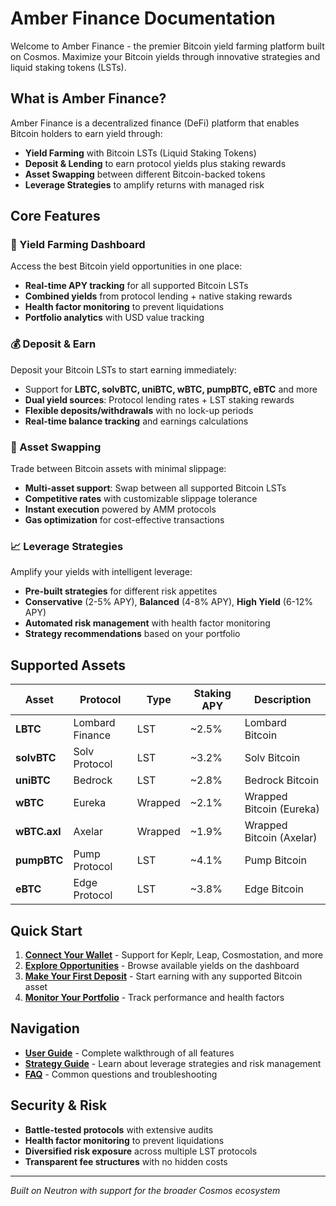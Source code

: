 # Amber Finance Documentation

Welcome to Amber Finance - the premier Bitcoin yield farming platform built on Cosmos. Maximize your Bitcoin yields through innovative strategies and liquid staking tokens (LSTs).

## What is Amber Finance?

Amber Finance is a decentralized finance (DeFi) platform that enables Bitcoin holders to earn yield through:

- **Yield Farming** with Bitcoin LSTs (Liquid Staking Tokens)
- **Deposit & Lending** to earn protocol yields plus staking rewards
- **Asset Swapping** between different Bitcoin-backed tokens
- **Leverage Strategies** to amplify returns with managed risk

## Core Features

### 🌾 Yield Farming Dashboard

Access the best Bitcoin yield opportunities in one place:

- **Real-time APY tracking** for all supported Bitcoin LSTs
- **Combined yields** from protocol lending + native staking rewards
- **Health factor monitoring** to prevent liquidations
- **Portfolio analytics** with USD value tracking

### 💰 Deposit & Earn

Deposit your Bitcoin LSTs to start earning immediately:

- Support for **LBTC, solvBTC, uniBTC, wBTC, pumpBTC, eBTC** and more
- **Dual yield sources**: Protocol lending rates + LST staking rewards
- **Flexible deposits/withdrawals** with no lock-up periods
- **Real-time balance tracking** and earnings calculations

### 🔄 Asset Swapping

Trade between Bitcoin assets with minimal slippage:

- **Multi-asset support**: Swap between all supported Bitcoin LSTs
- **Competitive rates** with customizable slippage tolerance
- **Instant execution** powered by AMM protocols
- **Gas optimization** for cost-effective transactions

### 📈 Leverage Strategies

Amplify your yields with intelligent leverage:

- **Pre-built strategies** for different risk appetites
- **Conservative** (2-5% APY), **Balanced** (4-8% APY), **High Yield** (6-12% APY)
- **Automated risk management** with health factor monitoring
- **Strategy recommendations** based on your portfolio

## Supported Assets

| Asset        | Protocol        | Type    | Staking APY | Description              |
| ------------ | --------------- | ------- | ----------- | ------------------------ |
| **LBTC**     | Lombard Finance | LST     | ~2.5%       | Lombard Bitcoin          |
| **solvBTC**  | Solv Protocol   | LST     | ~3.2%       | Solv Bitcoin             |
| **uniBTC**   | Bedrock         | LST     | ~2.8%       | Bedrock Bitcoin          |
| **wBTC**     | Eureka          | Wrapped | ~2.1%       | Wrapped Bitcoin (Eureka) |
| **wBTC.axl** | Axelar          | Wrapped | ~1.9%       | Wrapped Bitcoin (Axelar) |
| **pumpBTC**  | Pump Protocol   | LST     | ~4.1%       | Pump Bitcoin             |
| **eBTC**     | Edge Protocol   | LST     | ~3.8%       | Edge Bitcoin             |

## Quick Start

1. **[Connect Your Wallet](/user-guide#connecting-your-wallet)** - Support for Keplr, Leap, Cosmostation, and more
2. **[Explore Opportunities](/user-guide#finding-yield-opportunities)** - Browse available yields on the dashboard
3. **[Make Your First Deposit](/user-guide#depositing-assets)** - Start earning with any supported Bitcoin asset
4. **[Monitor Your Portfolio](/user-guide#portfolio-management)** - Track performance and health factors

## Navigation

- **[User Guide](/user-guide)** - Complete walkthrough of all features
- **[Strategy Guide](/strategies)** - Learn about leverage strategies and risk management
- **[FAQ](/faq)** - Common questions and troubleshooting

## Security & Risk

- **Battle-tested protocols** with extensive audits
- **Health factor monitoring** to prevent liquidations
- **Diversified risk exposure** across multiple LST protocols
- **Transparent fee structures** with no hidden costs

---

_Built on Neutron with support for the broader Cosmos ecosystem_
